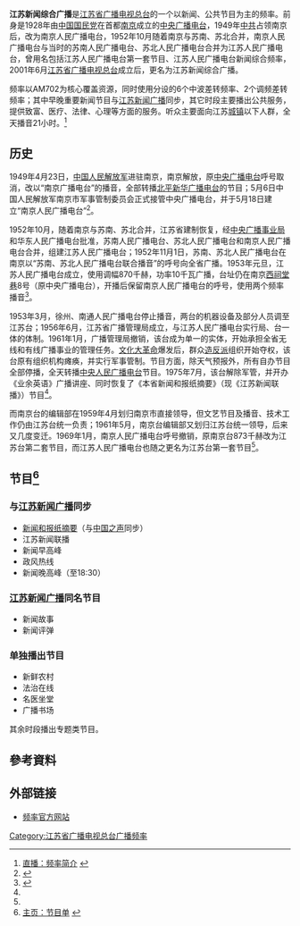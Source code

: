{{广播电台
| 電臺名稱        = 江苏新闻综合广播
| 所屬國家或地區  =  {{CHNML}}
| 總部所在        = {{CHN}}[[江苏省|江苏省]][[南京市|南京市]][[中山东路|中山东路]]132号
| 播放地區        = 江苏全省
| 開播日期      = 1928年（中央广播电台）<br>1949年6月（南京人民广播电台）<br>1953年1月1日（江苏人民广播电台）
| 类型        = 新闻、公共
| 主要语言        = [[普通话|普通话]]
| 擁有者          = [[江苏省广播电视总台|江苏省广播电视总台]]
| 前電臺名稱      = [[中央广播电台|中央广播电台]]、江苏人民广播电台、江苏人民广播电台第一套节目、江苏人民广播电台新闻综合频率
| 被取代名稱      = 江苏新闻综合广播
| 電臺官方網站    = http://937.vojs.cn/
| 無線廣播收聽地區01= 江苏全省
| 無線廣播頻道數01= AM702
| 數位電視供應商01= 江苏全省
| 數位電視頻道數01= 视地区而定（多以“江苏人民台”为名）
| 線上收聽網站01  = 江苏广播网
| 線上收聽網址01  = [http://www.vojs.cn/bfd/jsxwzhgb/ 收听]
}}
'''江苏新闻综合广播'''是[[江苏省广播电视总台|江苏省广播电视总台]]的一个以新闻、公共节目为主的频率。前身是1928年由[[中国国民党|中国国民党]]在首都[[南京|南京]]成立的[[中央广播电台|中央广播电台]]，1949年[[中国共产党|中共]]占领南京后，改为南京人民广播电台，1952年10月随着南京与苏南、苏北合并，南京人民广播电台与当时的苏南人民广播电台、苏北人民广播电台合并为江苏人民广播电台，曾用名包括江苏人民广播电台第一套节目、江苏人民广播电台新闻综合频率，2001年6月[[江苏省广播电视总台|江苏省广播电视总台]]成立后，更名为江苏新闻综合广播。

频率以AM702为核心覆盖资源，同时使用分设的6个中波差转频率、2个调频差转频率；其中早晚重要新闻节目与[[江苏新闻广播|江苏新闻广播]]同步，其它时段主要播出公共服务，提供致富、医疗、法律、心理等方面的服务。听众主要面向江苏[[城镇|城镇]]以下人群，全天播音21小时。<ref>[http://www.vojs.cn/bfd/jsxwzhgb/ 直播：频率简介] {{webarchive|url=https://web.archive.org/web/20140628003436/http://www.vojs.cn/bfd/jsxwzhgb/ |date=2014-06-28 }}</ref>

==历史==
1949年4月23日，[[中国人民解放军|中国人民解放军]]进驻南京，南京解放，原[[中央广播电台|中央广播电台]]呼号取消，改以“南京广播电台”的播音，全部转播[[北平新华广播电台|北平新华广播电台]]的节目；5月6日中国人民解放军南京市军事管制委员会正式接管中央广播电台，并于5月18日建立“南京人民广播电台”<ref>{{cite news |title=《江苏省志·广播电视志》：第一章 中波、短波无线广播电台→第一节 国民党中央党政军在江苏的广播电台 |url=http://www.jssdfz.com/book/gbdsz/D1/D1J.html |author=《江苏省志·广播电视志》编纂委员会 |publisher=江苏省地方志办公室 |date=2000年12月 |accessdate=2016-04-21 |archive-date=2016-10-09 |archive-url=https://web.archive.org/web/20161009154344/http://www.jssdfz.com/book/gbdsz/D1/D1J.html |dead-url=no }}</ref>。

1952年10月，随着南京与苏南、苏北合并，江苏省建制恢复，经[[中央广播事业局|中央广播事业局]]和华东人民广播电台批准，苏南人民广播电台、苏北人民广播电台和南京人民广播电台合并，组建江苏人民广播电台；1952年11月1日，苏南、苏北人民广播电台在南京以“苏南、苏北人民广播电台联合播音”的呼号向全省广播。1953年元旦，江苏人民广播电台成立，使用调幅870千赫，功率10千瓦广播，台址仍在南京[[西祠堂巷|西祠堂巷]]8号（原中央广播电台），开播后保留南京人民广播电台的呼号，使用两个频率播音<ref name="志">{{cite news |title=《江苏省志·广播电视志》：第一章 中波、短波无线广播电台→第五节  金陵之声广播电台 |url=http://www.jssdfz.com/book/gbdsz/D1/D5J.html |author=《江苏省志·广播电视志》编纂委员会 |publisher=江苏省地方志办公室 |date=2000年12月 |accessdate=2016-04-21 |archive-date=2015-08-14 |archive-url=https://web.archive.org/web/20150814154140/http://www.jssdfz.com/book/gbdsz/D1/D5J.html |dead-url=no }}</ref>。

1953年3月，徐州、南通人民广播电台停止播音，两台的机器设备及部分人员调至江苏台；1956年6月，江苏省广播管理局成立，与江苏人民广播电台实行局、台一体的体制。1961年1月，广播管理局撤销，该台成为单一的实体，开始承担全省无线和有线广播事业的管理任务。[[文化大革命|文化大革命]]爆发后，群众[[造反派|造反派]]组织开始夺权，该台原有组织机构瘫痪，并实行军事管制。节目方面，除天气预报外，所有自办节目全部停播，全天转播[[中央人民广播电台|中央人民广播电台]]节目。1975年7月，该台解除军管，并开办《业余英语》广播讲座、同时恢复了《本省新闻和报纸摘要》（现《江苏新闻联播》）节目<ref name="志"/>。

而南京台的编辑部在1959年4月划归南京市直接领导，但文艺节目及播音、技术工作仍由江苏台统一负责；1961年5月，南京台编辑部又划归江苏台统一领导，后来又几度变迁。1969年1月，南京人民广播电台呼号撤销，原南京台873千赫改为江苏台第二套节目，而江苏人民广播电台也随之更名为江苏台第一套节目<ref name="志"/>。

==节目<ref>[http://937.vojs.cn/ 主页：节目单] {{webarchive|url=https://web.archive.org/web/20140701203927/http://937.vojs.cn/ |date=2014-07-01 }}</ref>==
===与[[江苏新闻广播|江苏新闻广播]]同步===
*[[新闻和报纸摘要|新闻和报纸摘要]]（与[[中国之声|中国之声]]同步）
*江苏新闻联播
*新闻早高峰
*政风热线
*新闻晚高峰（至18:30）

===[[江苏新闻广播|江苏新闻广播]]同名节目===
*新闻故事
*新闻评弹
===单独播出节目===
*新鲜农村
*法治在线
*名医坐堂 
*广播书场
其余时段播出专题类节目。
==參考資料==
{{Reflist}}
==外部链接==
*[https://web.archive.org/web/20140701203927/http://937.vojs.cn/ 频率官方网站]
{{江苏省广播电视总台}}
[[Category:江苏省广播电视总台广播频率|Category:江苏省广播电视总台广播频率]]